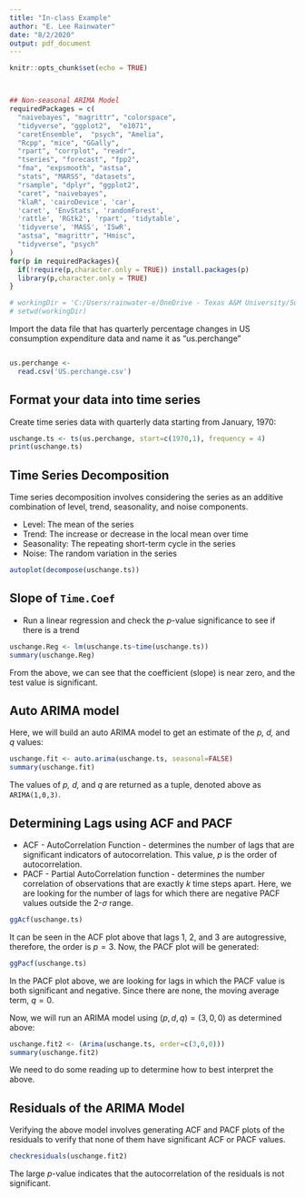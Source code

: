 ```yaml
---
title: "In-class Example"
author: "E. Lee Rainwater"
date: "8/2/2020"
output: pdf_document
---
```


```r
knitr::opts_chunk$set(echo = TRUE)



## Non-seasonal ARIMA Model
requiredPackages = c(
  "naivebayes", "magrittr", "colorspace",
  "tidyverse", "ggplot2",  "e1071",
  "caretEnsemble",  "psych", "Amelia",
  "Rcpp", "mice", "GGally",
  "rpart", "corrplot", "readr",
  "tseries", "forecast", "fpp2",
  "fma", "expsmooth", "astsa",
  "stats", "MARSS", "datasets",
  "rsample", "dplyr", "ggplot2",
  "caret", "naivebayes",
  "klaR", 'cairoDevice', 'car',
  'caret', 'EnvStats', 'randomForest',
  'rattle', 'RGtk2', 'rpart', 'tidytable',
  'tidyverse', 'MASS', 'ISwR',
  "astsa", "magrittr", "Hmisc",
  "tidyverse", "psych"
)
for(p in requiredPackages){
  if(!require(p,character.only = TRUE)) install.packages(p)
  library(p,character.only = TRUE)
}

# workingDir = 'C:/Users/rainwater-e/OneDrive - Texas A&M University/Summer-2020/buad689-pred-analy/final/'
# setwd(workingDir)

```

Import the data file that has quarterly percentage changes in US consumption expenditure data and name it as "us.perchange"

```r

```

```r
us.perchange <- 
  read.csv('US.perchange.csv')
```

## Format your data into time series
Create time series data with quarterly data starting from January, 1970:
```r
uschange.ts <- ts(us.perchange, start=c(1970,1), frequency = 4)
print(uschange.ts)
```
## Time Series Decomposition

Time series decomposition involves considering the series as an additive combination of level, trend, seasonality, and noise components.

- Level: The mean of the series
- Trend: The increase or decrease in the local mean over time
- Seasonality: The repeating short-term cycle in the series
- Noise: The random variation in the series

```r
autoplot(decompose(uschange.ts))
```

## Slope of `Time.Coef`

- Run a linear regression and check the *p*-value significance to see if there is a trend

```r
uschange.Reg <- lm(uschange.ts~time(uschange.ts))
summary(uschange.Reg)
```

From the above, we can see that the coefficient (slope) is near zero, and the test value is significant.

## Auto ARIMA model
Here, we will build an auto ARIMA model to get an estimate of the *p, d,* and *q* values:

```r
uschange.fit <- auto.arima(uschange.ts, seasonal=FALSE)
summary(uschange.fit)
```

The values of *p, d,* and *q* are returned as a tuple, denoted above as `ARIMA(1,0,3)`.

## Determining Lags using ACF and PACF

- ACF - AutoCorrelation Function - determines the number of lags that are significant indicators of autocorrelation. This value, *p* is the order of autocorrelation.
- PACF - Partial AutoCorrelation function - determines the number correlation of observations that are exactly *k* time steps apart. Here, we are looking for the number of lags for which there are negative PACF values outside the 2-$\sigma$ range.
```r
ggAcf(uschange.ts)
```

It can be seen in the ACF plot above that lags 1, 2, and 3 are autogressive, therefore, the order is $p = 3$. Now, the PACF plot will be generated:

```r
ggPacf(uschange.ts)
```
In the PACF plot above, we are looking for lags in which the PACF value is both significant and negative. Since there are none, the moving average term, $q = 0$.

Now, we will run an ARIMA model using $(p, d, q) = (3, 0, 0)$ as determined above:
```r
uschange.fit2 <- (Arima(uschange.ts, order=c(3,0,0)))
summary(uschange.fit2)
```
We need to do some reading up to determine how to best interpret the above. 

## Residuals of the ARIMA Model

Verifying the above model involves generating ACF and PACF plots of the residuals to verify that none of them have significant ACF or PACF values.
```r
checkresiduals(uschange.fit2)
```
The large *p*-value indicates that the autocorrelation of the residuals is not significant.